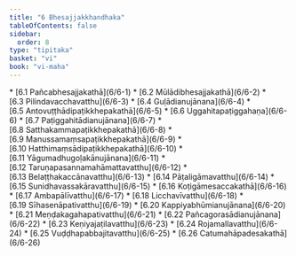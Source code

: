 ```yaml
---
title: "6 Bhesajjakkhandhaka"
tableOfContents: false
sidebar:
  order: 8
type: "tipitaka"
basket: "vi"
book: "vi-maha"
---
```



<DynamicBreadcrumb />



<TableOfContents book="vi-maha" section="6">
* [6.1 Pañcabhesajjakathā](6/6-1)
* [6.2 Mūlādibhesajjakathā](6/6-2)
* [6.3 Pilindavacchavatthu](6/6-3)
* [6.4 Guḷādianujānana](6/6-4)
* [6.5 Antovuṭṭhādipaṭikkhepakathā](6/6-5)
* [6.6 Uggahitapaṭiggahaṇa](6/6-6)
* [6.7 Paṭiggahitādianujānana](6/6-7)
* [6.8 Satthakammapaṭikkhepakathā](6/6-8)
* [6.9 Manussamaṃsapaṭikkhepakathā](6/6-9)
* [6.10 Hatthimaṃsādipaṭikkhepakathā](6/6-10)
* [6.11 Yāgumadhugoḷakānujānana](6/6-11)
* [6.12 Taruṇapasannamahāmattavatthu](6/6-12)
* [6.13 Belaṭṭhakaccānavatthu](6/6-13)
* [6.14 Pāṭaligāmavatthu](6/6-14)
* [6.15 Sunidhavassakāravatthu](6/6-15)
* [6.16 Koṭigāmesaccakathā](6/6-16)
* [6.17 Ambapālīvatthu](6/6-17)
* [6.18 Licchavīvatthu](6/6-18)
* [6.19 Sīhasenāpativatthu](6/6-19)
* [6.20 Kappiyabhūmianujānana](6/6-20)
* [6.21 Meṇḍakagahapativatthu](6/6-21)
* [6.22 Pañcagorasādianujānana](6/6-22)
* [6.23 Keṇiyajaṭilavatthu](6/6-23)
* [6.24 Rojamallavatthu](6/6-24)
* [6.25 Vuḍḍhapabbajitavatthu](6/6-25)
* [6.26 Catumahāpadesakathā](6/6-26)
</TableOfContents>